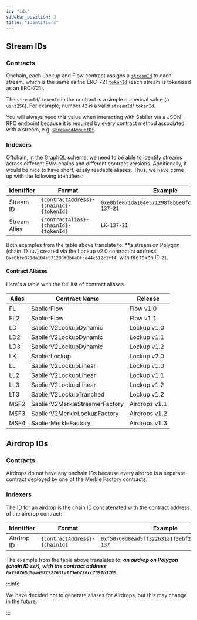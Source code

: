 ```yaml
---
id: "ids"
sidebar_position: 3
title: "Identifiers"
---
```


## Stream IDs

### Contracts

Onchain, each Lockup and Flow contract assigns a [`streamId`](/reference/lockup/contracts/abstracts/abstract.SablierLockupState#nextstreamid) to each stream, which is the same as the ERC-721 [`tokenId`](https://docs.openzeppelin.com/contracts/5.x/api/token/erc721) (each stream is tokenized as an ERC-721).

The `streamId`/ `tokenId` in the contract is a simple numerical value (a `uint256`). For example, number `42` is a valid `streamId`/ `tokenId`.

You will always need this value when interacting with Sablier via a JSON-RPC endpoint because it is required by every contract method associated with a stream, e.g. [`streamedAmountOf`](/reference/lockup/contracts/interfaces/interface.ISablierLockup#streamedamountof).

### Indexers

Offchain, in the GraphQL schema, we need to be able to identify streams across different EVM chains and different contract versions. Additionally, it would be nice to have short, easily readable aliases. Thus, we have come up with the following identifiers:

| Identifier   | Format                                  | Example                                                          |
| ------------ | --------------------------------------- | ---------------------------------------------------------------- |
| Stream ID    | `{contractAddress}-{chainId}-{tokenId}` | <nobr>`0xe0bfe071da104e571298f8b6e0fce44c512c1ff4-137-21`</nobr> |
| Stream Alias | `{contractAlias}-{chainId}-{tokenId}`   | <nobr>`LK-137-21`</nobr>                                         |

Both examples from the table above translate to: \*\*a stream on Polygon (chain ID `137`) created via the Lockup v2.0
contract at address `0xe0bfe071da104e571298f8b6e0fce44c512c1ff4`, with the token ID `21`.

#### Contract Aliases

Here's a table with the full list of contract aliases.

| Alias | Contract Name                  | Release       |
| ----- | ------------------------------ | ------------- |
| FL    | SablierFlow                    | Flow v1.0     |
| FL2   | SablierFlow                    | Flow v1.1     |
| LD    | SablierV2LockupDynamic         | Lockup v1.0   |
| LD2   | SablierV2LockupDynamic         | Lockup v1.1   |
| LD3   | SablierV2LockupDynamic         | Lockup v1.2   |
| LK    | SablierLockup                  | Lockup v2.0   |
| LL    | SablierV2LockupLinear          | Lockup v1.0   |
| LL2   | SablierV2LockupLinear          | Lockup v1.1   |
| LL3   | SablierV2LockupLinear          | Lockup v1.2   |
| LT3   | SablierV2LockupTranched        | Lockup v1.2   |
| MSF2  | SablierV2MerkleStreamerFactory | Airdrops v1.1 |
| MSF3  | SablierV2MerkleLockupFactory   | Airdrops v1.2 |
| MSF4  | SablierMerkleFactory           | Airdrops v1.3 |

## Airdrop IDs

### Contracts

Airdrops do not have any onchain IDs because every airdrop is a separate contract deployed by one of the Merkle Factory contracts.

### Indexers

The ID for an airdrop is the chain ID concatenated with the contract address of the airdrop contract:

| Identifier | Format                        | Example                                                       |
| ---------- | ----------------------------- | ------------------------------------------------------------- |
| Airdrop ID | `{contractAddress}-{chainId}` | <nobr>`0xf50760d8ead9ff322631a1f3ebf26cc7891b3708-137`</nobr> |

The example from the table above translates to: **_an airdrop on Polygon (chain ID `137`), with the contract
address `0xf50760d8ead9ff322631a1f3ebf26cc7891b3708`_**.

:::info

We have decided not to generate aliases for Airdrops, but this may change in the future.

:::
